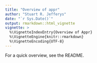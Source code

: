 ```yaml
---
title: "Overview of appr"
author: "Stuart R. Jefferys"
date: "`r Sys.Date()`"
output: rmarkdown::html_vignette
vignette: >
  %\VignetteIndexEntry{Overview of Appr}
  %\VignetteEngine{knitr::rmarkdown}
  %\VignetteEncoding{UTF-8}
---
```


For a quick overview, see the README.
